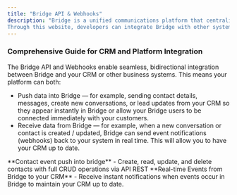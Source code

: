 ```yaml
---
title: "Bridge API & Webhooks"
description: "Bridge is a unified communications platform that centralizes conversations from multiple channels — such as WhatsApp Business, email, phone calls, OTA chats, and web forms — into one collaborative interface.
Through this website, developers can integrate Bridge with other systems such as automation platforms, CRMs, lead management tools, and custom SaaS applications, enabling seamless data exchange and synchronized workflows between Bridge and their existing technology stack."
---
```


### **Comprehensive Guide for CRM and Platform Integration**

The Bridge API and Webhooks enable seamless, bidirectional integration between Bridge and your CRM or other business systems. This means your platform can both:

- Push data into Bridge — for example, sending contact details, messages, create new conversations, or lead updates from your CRM so they appear instantly in Bridge or allow your Bridge users to be connected immediately with your customers.
- Receive data from Bridge — for example, when a new conversation or contact is created / updated, Bridge can send event notifications (webhooks) back to your system in real time. This will allow you to have your CRM up to date.

<CardGroup cols={2}>
  <Card title="REST API" icon="code" href="/api-reference">
    **Contact event push into bridge** - Create, read, update, and delete contacts with full CRUD operations via API REST
  </Card>
  <Card title="Webhooks" icon="webhook" href="/api-reference/events-webhooks-outbound-from-bridge/receive-bridge-event-notifications">
    **Real-time Events from Bridge to your CRM** - Receive instant notifications when events occur in Bridge to maintain your CRM up to date.
  </Card>
</CardGroup>
